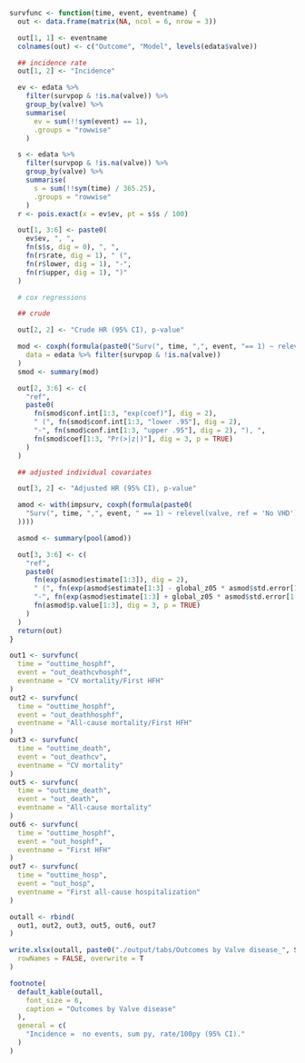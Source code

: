 ```r
survfunc <- function(time, event, eventname) {
  out <- data.frame(matrix(NA, ncol = 6, nrow = 3))

  out[1, 1] <- eventname
  colnames(out) <- c("Outcome", "Model", levels(edata$valve))

  ## incidence rate
  out[1, 2] <- "Incidence"

  ev <- edata %>%
    filter(survpop & !is.na(valve)) %>%
    group_by(valve) %>%
    summarise(
      ev = sum(!!sym(event) == 1),
      .groups = "rowwise"
    )

  s <- edata %>%
    filter(survpop & !is.na(valve)) %>%
    group_by(valve) %>%
    summarise(
      s = sum(!!sym(time) / 365.25),
      .groups = "rowwise"
    )
  r <- pois.exact(x = ev$ev, pt = s$s / 100)

  out[1, 3:6] <- paste0(
    ev$ev, ", ",
    fn(s$s, dig = 0), ", ",
    fn(r$rate, dig = 1), " (",
    fn(r$lower, dig = 1), "-",
    fn(r$upper, dig = 1), ")"
  )

  # cox regressions

  ## crude

  out[2, 2] <- "Crude HR (95% CI), p-value"

  mod <- coxph(formula(paste0("Surv(", time, ",", event, "== 1) ~ relevel(valve, ref = 'No VHD')")),
    data = edata %>% filter(survpop & !is.na(valve))
  )
  smod <- summary(mod)

  out[2, 3:6] <- c(
    "ref",
    paste0(
      fn(smod$conf.int[1:3, "exp(coef)"], dig = 2),
      " (", fn(smod$conf.int[1:3, "lower .95"], dig = 2),
      "-", fn(smod$conf.int[1:3, "upper .95"], dig = 2), "), ",
      fn(smod$coef[1:3, "Pr(>|z|)"], dig = 3, p = TRUE)
    )
  )

  ## adjusted individual covariates

  out[3, 2] <- "Adjusted HR (95% CI), p-value"

  amod <- with(impsurv, coxph(formula(paste0(
    "Surv(", time, ",", event, " == 1) ~ relevel(valve, ref = 'No VHD') + ", paste(modvars, collapse = " + ")
  ))))

  asmod <- summary(pool(amod))

  out[3, 3:6] <- c(
    "ref",
    paste0(
      fn(exp(asmod$estimate[1:3]), dig = 2),
      " (", fn(exp(asmod$estimate[1:3] - global_z05 * asmod$std.error[1:3]), dig = 2),
      "-", fn(exp(asmod$estimate[1:3] + global_z05 * asmod$std.error[1:3]), dig = 2), "), ",
      fn(asmod$p.value[1:3], dig = 3, p = TRUE)
    )
  )
  return(out)
}
```

```r
out1 <- survfunc(
  time = "outtime_hosphf",
  event = "out_deathcvhosphf",
  eventname = "CV mortality/First HFH"
)
out2 <- survfunc(
  time = "outtime_hosphf",
  event = "out_deathhosphf",
  eventname = "All-cause mortality/First HFH"
)
out3 <- survfunc(
  time = "outtime_death",
  event = "out_deathcv",
  eventname = "CV mortality"
)
out5 <- survfunc(
  time = "outtime_death",
  event = "out_death",
  eventname = "All-cause mortality"
)
out6 <- survfunc(
  time = "outtime_hosphf",
  event = "out_hosphf",
  eventname = "First HFH"
)
out7 <- survfunc(
  time = "outtime_hosp",
  event = "out_hosp",
  eventname = "First all-cause hospitalization"
)

outall <- rbind(
  out1, out2, out3, out5, out6, out7
)

write.xlsx(outall, paste0("./output/tabs/Outcomes by Valve disease_", Sys.Date(), ".xlsx"),
  rowNames = FALSE, overwrite = T
)

footnote(
  default_kable(outall,
    font_size = 6,
    caption = "Outcomes by Valve disease"
  ),
  general = c(
    "Incidence =  no events, sum py, rate/100py (95% CI)."
  )
)
```

